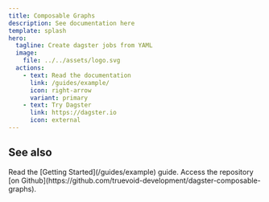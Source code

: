 ```yaml
---
title: Composable Graphs
description: See documentation here
template: splash
hero:
  tagline: Create dagster jobs from YAML
  image:
    file: ../../assets/logo.svg
  actions:
    - text: Read the documentation
      link: /guides/example/
      icon: right-arrow
      variant: primary
    - text: Try Dagster
      link: https://dagster.io
      icon: external
---
```



## See also

<CardGrid stagger>
	<Card title="Get started" icon="seti:pipeline">
		Read the [Getting Started](/guides/example) guide.
	</Card>
	<Card title="See the code" icon="github">
		Access the repository [on Github](https://github.com/truevoid-development/dagster-composable-graphs).
	</Card>
</CardGrid>
